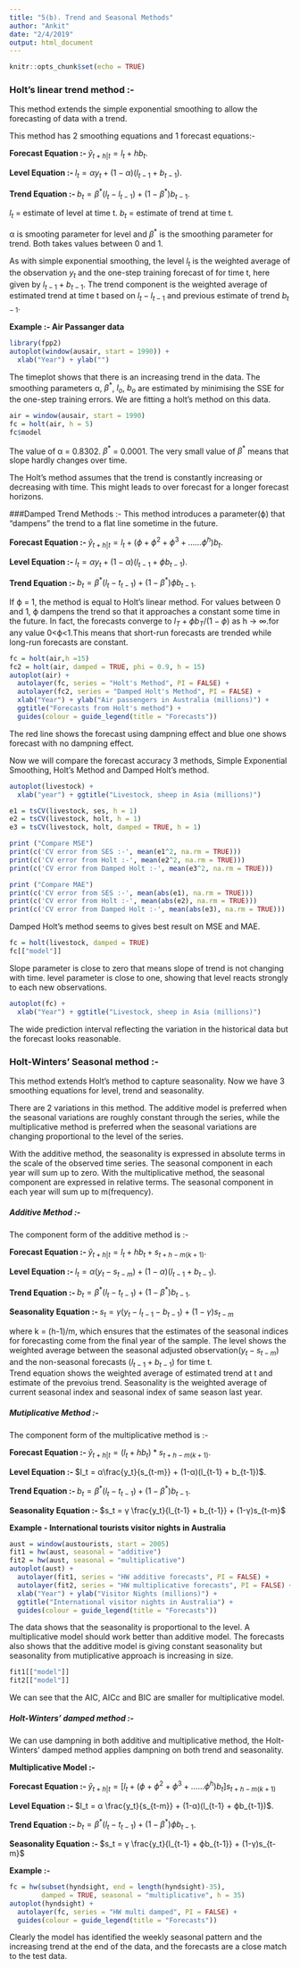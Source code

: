 ```yaml
---
title: "5(b). Trend and Seasonal Methods"
author: "Ankit"
date: "2/4/2019"
output: html_document
---
```


```r
knitr::opts_chunk$set(echo = TRUE)
```

### Holt's linear trend method :-
This method extends the simple exponential smoothing to allow the forecasting of data with a trend.

This method has 2 smoothing equations and 1 forecast equations:-

**Forecast Equation :- ** $\hat y_{t+h|t} = l_t + hb_t$.

**Level Equation :- ** $l_t = αy_t + (1-α)(l_{t-1} + b_{t-1})$.

**Trend Equation :- ** $b_t = β^* (l_t-l_{t-1}) + (1-β^*)b_{t-1}$.

$l_t$ = estimate of level at time t.
$b_t$ = estimate of trend at time t. 

α is smooting parameter for level and $β^*$ is the smoothing parameter for trend. Both takes values between 0 and 1.

As with simple exponential smoothing, the level $l_t$ is the weighted average of the observation $y_t$ and the one-step training forecast of for time t, here given by $l_{t-1} + b_{t-1}$.
The trend component is the weighted average of estimated trend at time t based on $l_t - l_{t-1}$ and previous estimate of trend $b_{t-1}$.

**Example :- Air Passanger data**
```r
library(fpp2)
autoplot(window(ausair, start = 1990)) +
  xlab("Year") + ylab("") 
```

The timeplot shows that there is an increasing trend in the data.
The smoothing parameters α, $β^*$, $l_o$, $b_o$ are estimated by minimising the SSE for the one-step training errors.
We are fitting a holt's method on this data.
```r
air = window(ausair, start = 1990)
fc = holt(air, h = 5)
fc$model
```

The value of α = 0.8302.
$β^*$ = 0.0001.
The very small value of $β^*$ means that slope hardly changes over time.

The Holt's method assumes that the trend is constantly increasing or decreasing with time. This might leads to over forecast for a longer forecast horizons.

###Damped Trend Methods :-
This method introduces a parameter(ϕ) that "dampens" the trend to a flat line sometime in the future.

**Forecast Equation :- ** $\hat y_{t+h|t} = l_t + (ϕ + ϕ^2 + ϕ^3 + ...... ϕ^h)b_t$.

**Level Equation :- ** $l_t = αy_t + (1-α)(l_{t-1} + ϕb_{t-1})$.

**Trend Equation :- ** $b_t = β^* (l_t-t_{t-1}) + (1-β^*)ϕb_{t-1}$.

If ϕ = 1, the method is equal to Holt's linear method. For values between 0 and 1, ϕ dampens the trend so that it approaches a constant some time in the future. In fact, the forecasts converge to $l_T + ϕb_T/(1-ϕ)$ as h -> ∞.for any value 0<ϕ<1.This means that short-run forecasts are trended while long-run forecasts are constant.

```r
fc = holt(air,h =15)
fc2 = holt(air, damped = TRUE, phi = 0.9, h = 15)
autoplot(air) +
  autolayer(fc, series = "Holt's Method", PI = FALSE) +
  autolayer(fc2, series = "Damped Holt's Method", PI = FALSE) +
  xlab("Year") + ylab("Air passengers in Australia (millions)") +
  ggtitle("Forecasts from Holt's method") +
  guides(colour = guide_legend(title = "Forecasts"))
```

The red line shows the forecast using dampning effect and blue one shows forecast with no dampning effect.

Now we will compare the forecast accuracy 3 methods, Simple Exponential Smoothing, Holt's Method and Damped Holt's method.
```r
autoplot(livestock) +
  xlab("year") + ggtitle("Livestock, sheep in Asia (millions)")
```

```r
e1 = tsCV(livestock, ses, h = 1)
e2 = tsCV(livestock, holt, h = 1)
e3 = tsCV(livestock, holt, damped = TRUE, h = 1)

print ("Compare MSE")
print(c('CV error from SES :-', mean(e1^2, na.rm = TRUE)))
print(c('CV error from Holt :-', mean(e2^2, na.rm = TRUE)))
print(c('CV error from Damped Holt :-', mean(e3^2, na.rm = TRUE)))

print ("Compare MAE")
print(c('CV error from SES :-', mean(abs(e1), na.rm = TRUE)))
print(c('CV error from Holt :-', mean(abs(e2), na.rm = TRUE)))
print(c('CV error from Damped Holt :-', mean(abs(e3), na.rm = TRUE)))

```

Damped Holt's method seems to gives best result on MSE and MAE.

```r
fc = holt(livestock, damped = TRUE)
fc[["model"]]
```

Slope parameter is close to zero that means slope of trend is not changing with time.
level parameter is close to one, showing that level reacts strongly to each new observations.

```r
autoplot(fc) +
  xlab("Year") + ggtitle("Livestock, sheep in Asia (millions)")
```

The wide prediction interval reflecting the variation in the historical data but the forecast looks reasonable.

### Holt-Winters' Seasonal method :-
This method extends Holt's method to capture seasonality. Now we have 3 smoothing equations for level, trend and seasonality. 

There are 2 variations in this method. The additive model is preferred when the seasonal variations are roughly constant through the series, while the multiplicative method is preferred when the seasonal variations are changing proportional to the level of the series. 

With the additive method, the seasonality is expressed in absolute terms in the scale of the observed time series. The seasonal component in each year will sum up to zero. 
With the multiplicative method, the seasonal component are expressed in relative terms. The seasonal component in each year will sum up to m(frequency).

##### Additive Method :-
The component form of the additive method is :-

**Forecast Equation :- ** $\hat y_{t+h|t} = l_t + hb_t + s_{t+h-m(k+1)}$.

**Level Equation :- ** $l_t = α(y_t - s_{t-m}) + (1-α)(l_{t-1} + b_{t-1})$.

**Trend Equation :- ** $b_t = β^* (l_t-t_{t-1}) + (1-β^*)b_{t-1}$.

**Seasonality Equation :- ** $s_t = γ(y_t - l_{t-1} - b_{t-1}) + (1-γ)s_{t-m}$

where k = (h-1)/m, which ensures that the estimates of the seasonal indices for forecasting come from the final year of the sample. The level shows the weighted average between the seasonal adjusted observation($y_t - s_{t-m}$) and the non-seasonal forecasts ($l_{t-1} + b_{t-1}$) for time t.  
Trend equation shows the weighted average of estimated trend at t and estimate of the prevoius trend.
Seasonality is the weighted average of current seasonal index and seasonal index of same season last year.

##### Mutiplicative Method :-
The component form of the multiplicative method is :-

**Forecast Equation :- ** $\hat y_{t+h|t} = (l_t + hb_t) * s_{t+h-m(k+1)}$.

**Level Equation :- ** $l_t = α\frac{y_t}{s_{t-m}} + (1-α)(l_{t-1} + b_{t-1})$.

**Trend Equation :- ** $b_t = β^* (l_t-t_{t-1}) + (1-β^*)b_{t-1}$.

**Seasonality Equation :- ** $s_t = γ \frac{y_t}{l_{t-1} + b_{t-1}} + (1-γ)s_{t-m}$

**Example - International tourists visitor nights in Australia **

```r
aust = window(austourists, start = 2005)
fit1 = hw(aust, seasonal = "additive")
fit2 = hw(aust, seasonal = "multiplicative")
autoplot(aust) +
  autolayer(fit1, series = "HW additive forecasts", PI = FALSE) +
  autolayer(fit2, series = "HW multiplicative forecasts", PI = FALSE) +
  xlab("Year") + ylab("Visitor Nights (millions)") +
  ggtitle("International visitor nights in Australia") +
  guides(colour = guide_legend(title = "Forecasts"))
```

The data shows that the seasonality is proportional to the level. A multiplicative model should work better than additive model. The forecasts also shows that the additive model is giving constant seasonality but seasonality from mutiplicative approach is increasing in size.

```r
fit1[["model"]]
fit2[["model"]]
```

We can see that the AIC, AICc and BIC are smaller for multiplicative model.

##### Holt-Winters' damped method :-
We can use dampning in both additive and multiplicative method, the Holt-Winters' damped method applies dampning on both trend and seasonality.

**Multiplicative Model :-**

**Forecast Equation :- ** $\hat y_{t+h|t} = [l_t + (ϕ + ϕ^2 + ϕ^3 + ...... ϕ^h)b_t] s_{t+h -m(k+1)}$

**Level Equation :- ** $l_t = α \frac{y_t}{s_{t-m}} + (1-α)(l_{t-1} + ϕb_{t-1})$.

**Trend Equation :- ** $b_t = β^* (l_t-t_{t-1}) + (1-β^*)ϕb_{t-1}$.

**Seasonality Equation :- ** $s_t = γ \frac{y_t}{l_{t-1} + ϕb_{t-1}} + (1-γ)s_{t-m}$

**Example :-**

```r
fc = hw(subset(hyndsight, end = length(hyndsight)-35),
        damped = TRUE, seasonal = "multiplicative", h = 35)
autoplot(hyndsight) +
  autolayer(fc, series = "HW multi damped", PI = FALSE) +
  guides(colour = guide_legend(title = "Forecasts"))
```

Clearly the model has identified the weekly seasonal pattern and the increasing trend at the end of the data, and the forecasts are a close match to the test data.
